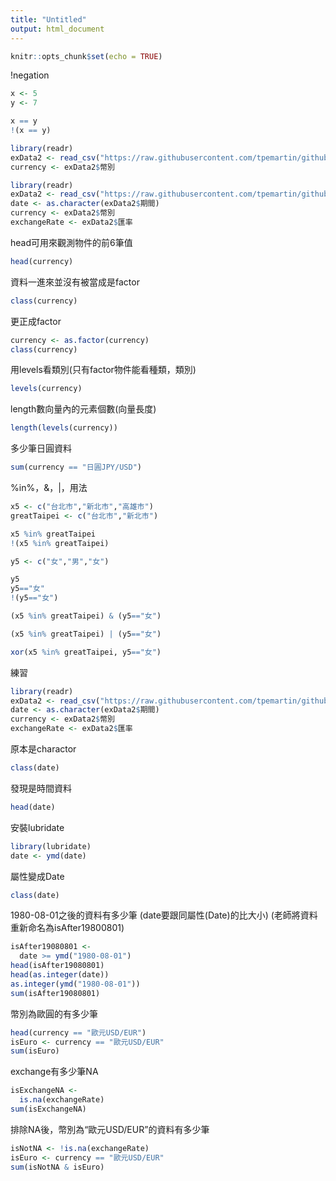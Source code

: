 ```yaml
---
title: "Untitled"
output: html_document
---
```


```r
knitr::opts_chunk$set(echo = TRUE)
```

!negation
```r
x <- 5
y <- 7

x == y
!(x == y)
```

```r
library(readr)
exData2 <- read_csv("https://raw.githubusercontent.com/tpemartin/github-data/master/exData2.csv")
currency <- exData2$幣別
```

```r
library(readr)
exData2 <- read_csv("https://raw.githubusercontent.com/tpemartin/github-data/master/exData2.csv")
date <- as.character(exData2$期間)
currency <- exData2$幣別
exchangeRate <- exData2$匯率
```

head可用來觀測物件的前6筆值
```r
head(currency)
```

資料一進來並沒有被當成是factor
```r
class(currency)
```

更正成factor
```r
currency <- as.factor(currency)
class(currency)
```

用levels看類別(只有factor物件能看種類，類別)
```r
levels(currency)
```

length數向量內的元素個數(向量長度)
```r
length(levels(currency))
```

多少筆日圓資料
```r
sum(currency == "日圓JPY/USD")
```

%in%，&，|，用法
```r
x5 <- c("台北市","新北市","高雄市")
greatTaipei <- c("台北市","新北市")

x5 %in% greatTaipei
!(x5 %in% greatTaipei)
```
```r
y5 <- c("女","男","女")

y5
y5=="女"
!(y5=="女")
```
```r
(x5 %in% greatTaipei) & (y5=="女")
```
```r
(x5 %in% greatTaipei) | (y5=="女")
```
```r
xor(x5 %in% greatTaipei, y5=="女")
```

練習
```r
library(readr)
exData2 <- read_csv("https://raw.githubusercontent.com/tpemartin/github-data/master/exData2.csv")
date <- as.character(exData2$期間)
currency <- exData2$幣別
exchangeRate <- exData2$匯率
```
原本是charactor
```r
class(date)
```
發現是時間資料
```r
head(date)
```
安裝lubridate
```r
library(lubridate)
date <- ymd(date)
```
屬性變成Date
```r
class(date)
```
1980-08-01之後的資料有多少筆
(date要跟同屬性(Date)的比大小)
(老師將資料重新命名為isAfter19800801)
```r
isAfter19080801 <-
  date >= ymd("1980-08-01")
head(isAfter19080801)
head(as.integer(date))
as.integer(ymd("1980-08-01"))
sum(isAfter19080801)
```
幣別為歐圓的有多少筆
```r
head(currency == "歐元USD/EUR")
isEuro <- currency == "歐元USD/EUR"
sum(isEuro)
```
exchange有多少筆NA
```r
isExchangeNA <-
  is.na(exchangeRate)
sum(isExchangeNA)
```
排除NA後，幣別為“歐元USD/EUR”的資料有多少筆
```r
isNotNA <- !is.na(exchangeRate)
isEuro <- currency == "歐元USD/EUR"
sum(isNotNA & isEuro)
```



